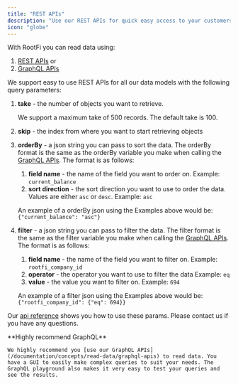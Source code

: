 ```yaml
---
title: "REST APIs"
description: "Use our REST APIs for quick easy access to your customers' data"
icon: "globe"
---
```

With RootFi you can read data using:
1. [REST APIs](/documentation/concepts/read-data/rest-apis) or
2. [GraphQL APIs](/documentation/concepts/read-data/graphql-apis)


We support easy to use REST APIs for all our data models with the following query parameters:

1. **take** - the number of objects you want to retrieve.

   <Note>We support a maximum take of 500 records. The default take is 100.</Note>

2. **skip** - the index from where you want to start retrieving objects
3. **orderBy** - a json string you can pass to sort the data. The orderBy format is the same as the orderBy variable you make when calling the [GraphQL APIs](/documentation/concepts/read-data/graphql-apis). The format is as follows:

   1. **field name** - the name of the field you want to order on. Example: `current_balance`
   2. **sort direction** - the sort direction you want to use to order the data. Values are either `asc` or `desc`. Example: `asc`

   An example of a orderBy json using the Examples above would be: `{"current_balance": "asc"}`

4. **filter** - a json string you can pass to filter the data. The filter format is the same as the filter variable you make when calling the [GraphQL APIs](/documentation/concepts/read-data/graphql-apis). The format is as follows:

   1. **field name** - the name of the field you want to filter on. Example: `rootfi_company_id`
   2. **operator** - the operator you want to use to filter the data Example: `eq`
   3. **value** - the value you want to filter on. Example: `694`

   An example of a filter json using the Examples above would be: `{"rootfi_company_id": {"eq": 694}}`

Our [api reference](/api-reference/accounts/get-all-accounts) shows you how to use these params. Please contact us if you have any questions.

<Note>
    **Highly recommend GraphQL**

    We highly recommend you [use our GraphQL APIs](/documentation/concepts/read-data/graphql-apis) to read data. You have a GUI to easily make complex queries to suit your needs. The GraphQL playground also makes it very easy to test your queries and see the results.

</Note>
